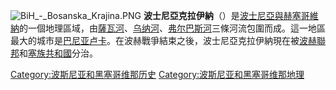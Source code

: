 {{noteTA
|1=zh-hk:波黑; zh-tw:波赫; zh-cn:波黑;
}}
[[File:BiH_-_Bosanska_Krajina.PNG|thumb]]
'''波士尼亞克拉伊納'''（{{Lang-hbs|Bosanska Krajina / Босанска Крајина}}）是[[波士尼亞與赫塞哥維納|波士尼亞與赫塞哥維納]]的一個地理區域，由[[薩瓦河|薩瓦河]]、[[乌纳河|乌纳河]]、[[弗尔巴斯河|弗尔巴斯河]]三條河流包圍而成。這一地區最大的城市是[[巴尼亚卢卡|巴尼亚卢卡]]。在波赫戰爭結束之後，波士尼亞克拉伊納現在被[[波士尼亞與赫塞哥維納聯邦|波赫聯邦]]和[[塞族共和國|塞族共和國]]分治。

{{coord|44|46|N|17|11|E|region:BA|display=title}}
{{normdaten}}
[[Category:波斯尼亚和黑塞哥维那历史|Category:波斯尼亚和黑塞哥维那历史]]
[[Category:波斯尼亚和黑塞哥维那地理|Category:波斯尼亚和黑塞哥维那地理]]
{{波斯尼亚和黑塞哥维那地理小作品}}